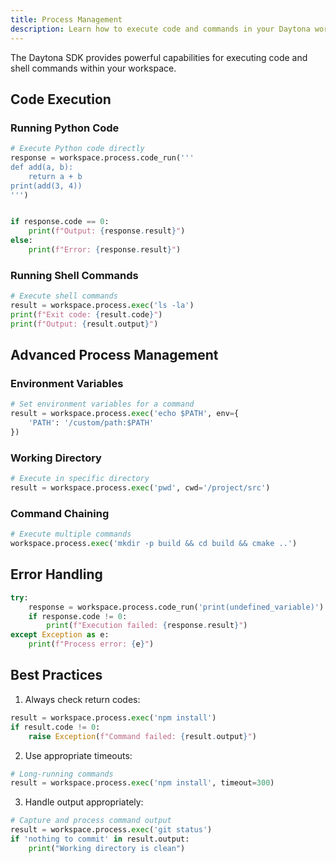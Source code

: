 ```yaml
---
title: Process Management
description: Learn how to execute code and commands in your Daytona workspace.
---
```


The Daytona SDK provides powerful capabilities for executing code and shell commands within your workspace.

## Code Execution

### Running Python Code

```python
# Execute Python code directly
response = workspace.process.code_run('''
def add(a, b):
    return a + b
print(add(3, 4))
''')


if response.code == 0:
    print(f"Output: {response.result}")
else:
    print(f"Error: {response.result}")
```

### Running Shell Commands

```python
# Execute shell commands
result = workspace.process.exec('ls -la')
print(f"Exit code: {result.code}")
print(f"Output: {result.output}")
```

## Advanced Process Management

### Environment Variables

```python
# Set environment variables for a command
result = workspace.process.exec('echo $PATH', env={
    'PATH': '/custom/path:$PATH'
})
```

### Working Directory

```python
# Execute in specific directory
result = workspace.process.exec('pwd', cwd='/project/src')
```

### Command Chaining

```python
# Execute multiple commands
workspace.process.exec('mkdir -p build && cd build && cmake ..')
```

## Error Handling

```python
try:
    response = workspace.process.code_run('print(undefined_variable)')
    if response.code != 0:
        print(f"Execution failed: {response.result}")
except Exception as e:
    print(f"Process error: {e}")
```

## Best Practices

1. Always check return codes:

```python
result = workspace.process.exec('npm install')
if result.code != 0:
    raise Exception(f"Command failed: {result.output}")
```

2. Use appropriate timeouts:

```python
# Long-running commands
result = workspace.process.exec('npm install', timeout=300)
```

3. Handle output appropriately:

```python
# Capture and process command output
result = workspace.process.exec('git status')
if 'nothing to commit' in result.output:
    print("Working directory is clean")
```
